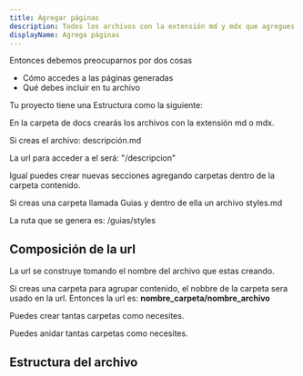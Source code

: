 ```yaml
---
title: Agregar páginas
description: Todos los archivos con la extensión md y mdx que agregues en tu carpeta docs se convertirá automaticamente en una página.
displayName: Agrega páginas
---
```



Entonces debemos preocuparnos por dos cosas 
- Cómo accedes a las páginas generadas
- Qué debes incluir en tu archivo

Tu proyecto tiene una Estructura como la siguiente: 

En la carpeta de docs crearás los archivos con la extensión md o mdx.

Si creas el archivo: descripción.md

La url para acceder a el será: "/descripcion"

<Alert type="tip">
Igual puedes crear nuevas secciones agregando carpetas dentro de la carpeta contenido. 

Si creas una carpeta llamada Guias y dentro de ella un archivo styles.md

La ruta que se genera es: /guias/styles
</Alert> 

## Composición de la url
La url se construye tomando el nombre del archivo que estas creando. 

Si creas una carpeta para agrupar contenido, el nobbre de la carpeta sera usado en la url. 
Entonces la url es: **nombre_carpeta/nombre_archivo**

<Alert type="tip">
Puedes crear tantas carpetas como necesites. 

Puedes anidar tantas carpetas como necesites.
</Alert>


## Estructura del archivo

